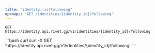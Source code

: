```yaml
---
title: "identity.listFollowing"
openapi: "GET /identities/{identity_id}/following"
---
```


```
GET https://identity.api.rivet.gg/v1/identities/{identity_id}/following
```


<RequestExample>
```bash curl
curl -X GET 'https://identity.api.rivet.gg/v1/identities/{identity_id}/following'
```
</RequestExample>
